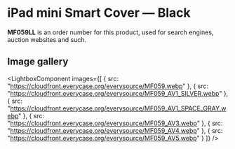 
# iPad mini Smart Cover — Black

<Callout type='info' emoji='👉🏻'>**MF059LL** is an order number for this product, used for search engines, auction websites and such.</Callout>

## Image gallery

<LightboxComponent
    images={[
      {
        src: "https://cloudfront.everycase.org/everysource/MF059.webp"
      },
      {
        src: "https://cloudfront.everycase.org/everysource/MF059_AV1_SILVER.webp"
      },
      {
        src: "https://cloudfront.everycase.org/everysource/MF059_AV1_SPACE_GRAY.webp"
      },
      {
        src: "https://cloudfront.everycase.org/everysource/MF059_AV3.webp"
      },
      {
        src: "https://cloudfront.everycase.org/everysource/MF059_AV4.webp"
      },
      {
        src: "https://cloudfront.everycase.org/everysource/MF059_AV5.webp"
      }
    ]}
  />
